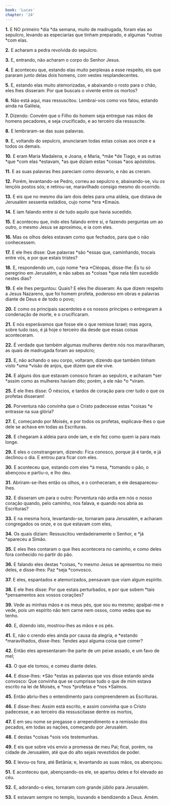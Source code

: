 ```yaml
---
book: 'Lucas'
chapter: '24'
---
```


**1.** E NO primeiro *dia *da semana, muito de madrugada, foram elas ao sepulcro, levando as especiarias que tinham preparado, e algumas *outras *com elas.

**2.** E acharam a pedra revolvida do sepulcro.

**3.** E, entrando, não acharam o corpo do Senhor Jesus.

**4.** E aconteceu que, estando elas muito perplexas a esse respeito, eis que pararam junto delas dois homens, com vestes resplandecentes.

**5.** E, estando elas muito atemorizadas, e abaixando o rosto para o chão, eles lhes disseram: Por que buscais o vivente entre os mortos?

**6.** Não está aqui, mas ressuscitou. Lembrai-vos como vos falou, estando ainda na Galileia,

**7.** Dizendo: Convém que o Filho do homem seja entregue nas mãos de homens pecadores, e seja crucificado, e ao terceiro dia ressuscite.

**8.** E lembraram-se das suas palavras.

**9.** E, voltando do sepulcro, anunciaram todas estas coisas aos onze e a todos os demais.

**10.** E eram Maria Madalena, e Joana, e Maria, *mãe *de Tiago, e as outras *que *com elas *estavam, *as que diziam estas *coisas *aos apóstolos.

**11.** E as suas palavras lhes pareciam como desvario, e não as creram.

**12.** Porém, levantando-se Pedro, correu ao sepulcro e, abaixando-se, viu os lençóis postos sós; e retirou-se, maravilhado consigo mesmo do ocorrido.

**13.** E eis que no mesmo dia iam dois deles para uma aldeia, que distava de Jerusalém sessenta estádios, cujo nome *era *Emaús.

**14.** E iam falando entre si de tudo aquilo que havia sucedido.

**15.** E aconteceu que, indo eles falando entre si, e fazendo perguntas um ao outro, o mesmo Jesus se aproximou, e ia com eles.

**16.** Mas os olhos deles estavam como que fechados, para que o não conhecessem.

**17.** E ele lhes disse: Que palavras *são *essas que, caminhando, trocais entre vós, e por que estais tristes?

**18.** E, respondendo um, cujo nome *era *Cléopas, disse-lhe: És tu só peregrino em Jerusalém, e não sabes as *coisas *que nela têm sucedido nestes dias?

**19.** E ele lhes perguntou: Quais? E eles lhe disseram: As que dizem respeito a Jesus Nazareno, que foi homem profeta, poderoso em obras e palavras diante de Deus e de todo o povo;

**20.** E como os principais sacerdotes e os nossos príncipes o entregaram à condenação de morte, e o crucificaram.

**21.** E nós esperávamos que fosse ele o que remisse Israel; mas agora, sobre tudo isso, é já hoje o terceiro dia desde que essas coisas aconteceram.

**22.** É verdade que também algumas mulheres dentre nós nos maravilharam, as quais de madrugada foram ao sepulcro;

**23.** E, não achando o seu corpo, voltaram, dizendo que também tinham visto *uma *visão de anjos, que dizem que ele vive.

**24.** E alguns dos que estavam conosco foram ao sepulcro, e acharam *ser *assim como as mulheres haviam dito; porém, a ele não *o *viram.

**25.** E ele lhes disse: Ó néscios, e tardos de coração para crer tudo o que os profetas disseram!

**26.** Porventura não convinha que o Cristo padecesse estas *coisas *e entrasse na sua glória?

**27.** E, começando por Moisés, e por todos os profetas, explicava-lhes o que dele se achava em todas as Escrituras.

**28.** E chegaram à aldeia para onde iam, e ele fez como quem ia para mais longe.

**29.** E eles o constrangeram, dizendo: Fica conosco, porque já é tarde, e já declinou o dia. E entrou para ficar com eles.

**30.** E aconteceu que, estando com eles *à mesa, *tomando o pão, o abençoou e partiu-o, e lho deu.

**31.** Abriram-se-lhes então os olhos, e o conheceram, e ele desapareceu-lhes.

**32.** E disseram um para o outro: Porventura não ardia em nós o nosso coração quando, pelo caminho, nos falava, e quando nos abria as Escrituras?

**33.** E na mesma hora, levantando-se, tornaram para Jerusalém, e acharam congregados os onze, e os que estavam com eles,

**34.** Os quais diziam: Ressuscitou verdadeiramente o Senhor, e *já *apareceu a Simão.

**35.** E eles lhes contaram o que lhes acontecera no caminho, e como deles fora conhecido no partir do pão.

**36.** E falando eles destas *coisas, *o mesmo Jesus se apresentou no meio deles, e disse-lhes: Paz *seja *convosco.

**37.** E eles, espantados e atemorizados, pensavam que viam algum espírito.

**38.** E ele lhes disse: Por que estais perturbados, e por que sobem *tais *pensamentos aos vossos corações?

**39.** Vede as minhas mãos e os meus pés, que sou eu mesmo; apalpai-me e vede, pois um espírito não tem carne nem ossos, como vedes que eu tenho.

**40.** E, dizendo isto, mostrou-lhes as mãos e os pés.

**41.** E, não o crendo eles ainda por causa da alegria, e *estando *maravilhados, disse-lhes: Tendes aqui alguma coisa que comer?

**42.** Então eles apresentaram-lhe parte de um peixe assado, e um favo de mel;

**43.** O que ele tomou, e comeu diante deles.

**44.** E disse-lhes: *São *estas as palavras que vos disse estando ainda convosco: Que convinha que se cumprisse tudo o que de mim estava escrito na lei de Moisés, e *nos *profetas e *nos *Salmos.

**45.** Então abriu-lhes o entendimento para compreenderem as Escrituras.

**46.** E disse-lhes: Assim está escrito, e assim convinha que o Cristo padecesse, e ao terceiro dia ressuscitasse dentre os mortos,

**47.** E em seu nome se pregasse o arrependimento e a remissão dos pecados, em todas as nações, começando por Jerusalém.

**48.** E destas *coisas *sois vós testemunhas.

**49.** E eis que sobre vós envio a promessa de meu Pai; ficai, porém, na cidade de Jerusalém, até que do alto sejais revestidos de poder.

**50.** E levou-os fora, até Betânia; e, levantando as suas mãos, os abençoou.

**51.** E aconteceu que, abençoando-os ele, se apartou deles e foi elevado ao céu.

**52.** E, adorando-o eles, tornaram com grande júbilo para Jerusalém.

**53.** E estavam sempre no templo, louvando e bendizendo a Deus. Amém.